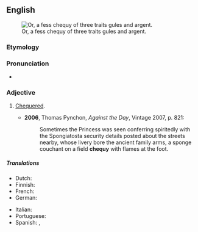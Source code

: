 ==English==
[[File:Counts of Mark Arms.svg|thumb|Or, a fess chequy of three traits gules and argent.]]

===Etymology===
{{archaic spelling of|checky|lang=en}}

===Pronunciation===
* {{rhymes|ɛki|lang=en}}

===Adjective===
{{en-adj|-}}

# {{lb|en|heraldry}} [[chequered|Chequered]].
#* '''2006''', Thomas Pynchon, ''Against the Day'', Vintage 2007, p. 821:
#*: Sometimes the Princess was seen conferring spiritedly with the Spongiatosta security details posted about the streets nearby, whose livery bore the ancient family arms, a sponge couchant on a field '''chequy''' with flames at the foot.

=====Translations=====
{{trans-top|heraldry; chequered}}
* Dutch: {{t+|nl|geschakeerd}}
* Finnish: {{t|fi|shakkiruutuinen}}
* French: {{t+|fr|échiqueté|m}}
* German: {{t|de|geschacht}}
{{trans-mid}}
* Italian: {{t+|it|scaccato|m}}
* Portuguese: {{t|pt|xadrezado|m}}
* Spanish: {{t+|es|ajedrezado|m}}, {{t|es|jaquelado}}
{{trans-bottom}}